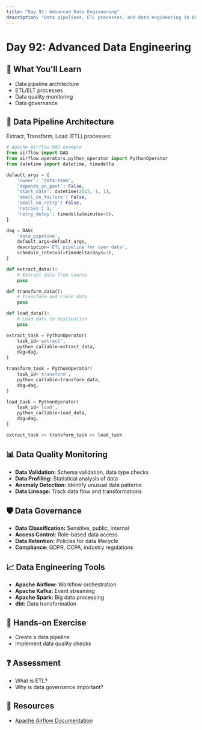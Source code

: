 ```yaml
---
title: "Day 92: Advanced Data Engineering"
description: "Data pipelines, ETL processes, and data engineering in DevOps."
---
```


# Day 92: Advanced Data Engineering

## 🎯 What You'll Learn

- Data pipeline architecture
- ETL/ELT processes
- Data quality monitoring
- Data governance

## 🔄 Data Pipeline Architecture

Extract, Transform, Load (ETL) processes:

```python
# Apache Airflow DAG example
from airflow import DAG
from airflow.operators.python_operator import PythonOperator
from datetime import datetime, timedelta

default_args = {
    'owner': 'data-team',
    'depends_on_past': False,
    'start_date': datetime(2023, 1, 1),
    'email_on_failure': False,
    'email_on_retry': False,
    'retries': 1,
    'retry_delay': timedelta(minutes=5),
}

dag = DAG(
    'data_pipeline',
    default_args=default_args,
    description='ETL pipeline for user data',
    schedule_interval=timedelta(days=1),
)

def extract_data():
    # Extract data from source
    pass

def transform_data():
    # Transform and clean data
    pass

def load_data():
    # Load data to destination
    pass

extract_task = PythonOperator(
    task_id='extract',
    python_callable=extract_data,
    dag=dag,
)

transform_task = PythonOperator(
    task_id='transform',
    python_callable=transform_data,
    dag=dag,
)

load_task = PythonOperator(
    task_id='load',
    python_callable=load_data,
    dag=dag,
)

extract_task >> transform_task >> load_task
```

## 📊 Data Quality Monitoring

- **Data Validation:** Schema validation, data type checks
- **Data Profiling:** Statistical analysis of data
- **Anomaly Detection:** Identify unusual data patterns
- **Data Lineage:** Track data flow and transformations

## 🛡️ Data Governance

- **Data Classification:** Sensitive, public, internal
- **Access Control:** Role-based data access
- **Data Retention:** Policies for data lifecycle
- **Compliance:** GDPR, CCPA, industry regulations

## 📈 Data Engineering Tools

- **Apache Airflow:** Workflow orchestration
- **Apache Kafka:** Event streaming
- **Apache Spark:** Big data processing
- **dbt:** Data transformation

## 📝 Hands-on Exercise

- Create a data pipeline
- Implement data quality checks

## ❓ Assessment

- What is ETL?
- Why is data governance important?

## 🔗 Resources

- [Apache Airflow Documentation](https://airflow.apache.org/docs/)
